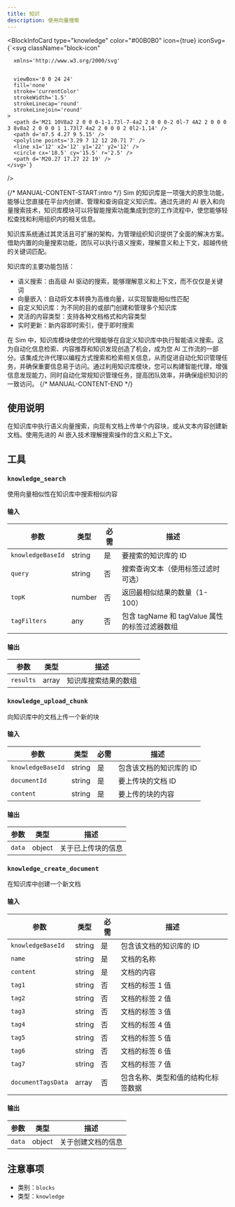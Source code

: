 ```yaml
---
title: 知识
description: 使用向量搜索
---
```



<BlockInfoCard 
  type="knowledge"
  color="#00B0B0"
  icon={true}
  iconSvg={`<svg className="block-icon"
      
      xmlns='http://www.w3.org/2000/svg'
      
      
      viewBox='0 0 24 24'
      fill='none'
      stroke='currentColor'
      strokeWidth='1.5'
      strokeLinecap='round'
      strokeLinejoin='round'
    >
      <path d='M21 10V8a2 2 0 0 0-1-1.73l-7-4a2 2 0 0 0-2 0l-7 4A2 2 0 0 0 3 8v8a2 2 0 0 0 1 1.73l7 4a2 2 0 0 0 2 0l2-1.14' />
      <path d='m7.5 4.27 9 5.15' />
      <polyline points='3.29 7 12 12 20.71 7' />
      <line x1='12' x2='12' y1='22' y2='12' />
      <circle cx='18.5' cy='15.5' r='2.5' />
      <path d='M20.27 17.27 22 19' />
    </svg>`}
/>

{/* MANUAL-CONTENT-START:intro */}
Sim 的知识库是一项强大的原生功能，能够让您直接在平台内创建、管理和查询自定义知识库。通过先进的 AI 嵌入和向量搜索技术，知识库模块可以将智能搜索功能集成到您的工作流程中，使您能够轻松查找和利用组织内的相关信息。

知识库系统通过其灵活且可扩展的架构，为管理组织知识提供了全面的解决方案。借助内置的向量搜索功能，团队可以执行语义搜索，理解意义和上下文，超越传统的关键词匹配。

知识库的主要功能包括：

- 语义搜索：由高级 AI 驱动的搜索，能够理解意义和上下文，而不仅仅是关键词
- 向量嵌入：自动将文本转换为高维向量，以实现智能相似性匹配
- 自定义知识库：为不同的目的或部门创建和管理多个知识库
- 灵活的内容类型：支持各种文档格式和内容类型
- 实时更新：新内容即时索引，便于即时搜索

在 Sim 中，知识库模块使您的代理能够在自定义知识库中执行智能语义搜索。这为自动化信息检索、内容推荐和知识发现创造了机会，成为您 AI 工作流的一部分。该集成允许代理以编程方式搜索和检索相关信息，从而促进自动化知识管理任务，并确保重要信息易于访问。通过利用知识库模块，您可以构建智能代理，增强信息发现能力，同时自动化常规知识管理任务，提高团队效率，并确保组织知识的一致访问。
{/* MANUAL-CONTENT-END */}

## 使用说明

在知识库中执行语义向量搜索，向现有文档上传单个内容块，或从文本内容创建新文档。使用先进的 AI 嵌入技术理解搜索操作的含义和上下文。

## 工具

### `knowledge_search`

使用向量相似性在知识库中搜索相似内容

#### 输入

| 参数 | 类型 | 必需 | 描述 |
| --------- | ---- | -------- | ----------- |
| `knowledgeBaseId` | string | 是 | 要搜索的知识库的 ID |
| `query` | string | 否 | 搜索查询文本（使用标签过滤时可选） |
| `topK` | number | 否 | 返回最相似结果的数量（1-100） |
| `tagFilters` | any | 否 | 包含 tagName 和 tagValue 属性的标签过滤器数组 |

#### 输出

| 参数 | 类型 | 描述 |
| --------- | ---- | ----------- |
| `results` | array | 知识库搜索结果的数组 |

### `knowledge_upload_chunk`

向知识库中的文档上传一个新的块

#### 输入

| 参数 | 类型 | 必需 | 描述 |
| --------- | ---- | -------- | ----------- |
| `knowledgeBaseId` | string | 是 | 包含该文档的知识库的 ID |
| `documentId` | string | 是 | 要上传块的文档 ID |
| `content` | string | 是 | 要上传的块的内容 |

#### 输出

| 参数 | 类型 | 描述 |
| --------- | ---- | ----------- |
| `data` | object | 关于已上传块的信息 |

### `knowledge_create_document`

在知识库中创建一个新文档

#### 输入

| 参数 | 类型 | 必需 | 描述 |
| --------- | ---- | -------- | ----------- |
| `knowledgeBaseId` | string | 是 | 包含该文档的知识库的 ID |
| `name` | string | 是 | 文档的名称 |
| `content` | string | 是 | 文档的内容 |
| `tag1` | string | 否 | 文档的标签 1 值 |
| `tag2` | string | 否 | 文档的标签 2 值 |
| `tag3` | string | 否 | 文档的标签 3 值 |
| `tag4` | string | 否 | 文档的标签 4 值 |
| `tag5` | string | 否 | 文档的标签 5 值 |
| `tag6` | string | 否 | 文档的标签 6 值 |
| `tag7` | string | 否 | 文档的标签 7 值 |
| `documentTagsData` | array | 否 | 包含名称、类型和值的结构化标签数据 |

#### 输出

| 参数 | 类型 | 描述 |
| --------- | ---- | ----------- |
| `data` | object | 关于创建文档的信息 |

## 注意事项

- 类别：`blocks`
- 类型：`knowledge`
